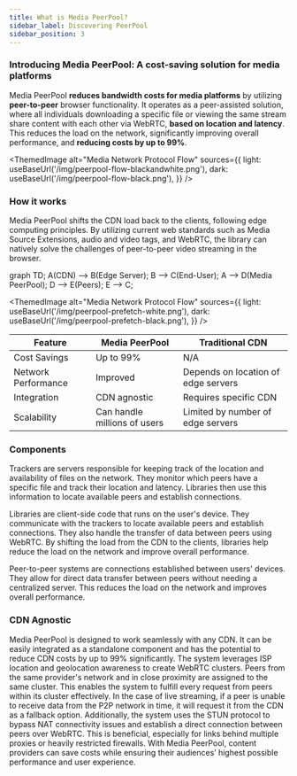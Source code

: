 ```yaml
---
title: What is Media PeerPool?
sidebar_label: Discovering PeerPool
sidebar_position: 3
---
```



### Introducing Media PeerPool: A cost-saving solution for media platforms

Media PeerPool **reduces bandwidth costs for media platforms** by utilizing **peer-to-peer** browser functionality. It operates as a peer-assisted solution, where all individuals downloading a specific file or viewing the same stream share content with each other via WebRTC, **based on location and latency**. This reduces the load on the network, significantly improving overall performance, and **reducing costs by up to 99%**.

<ThemedImage
  alt="Media Network Protocol Flow"
  sources={{
    light: useBaseUrl('/img/peerpool-flow-blackandwhite.png'),
    dark: useBaseUrl('/img/peerpool-flow-black.png'),
  }}
/>

### How it works

Media PeerPool shifts the CDN load back to the clients, following edge computing principles. By utilizing current web standards such as Media Source Extensions, audio and video tags, and WebRTC, the library can natively solve the challenges of peer-to-peer video streaming in the browser.

graph TD;
    A(CDN) --> B(Edge Server);
    B --> C(End-User);
    A --> D(Media PeerPool);
    D --> E(Peers);
    E --> C;

<ThemedImage
  alt="Media Network Protocol Flow"
  sources={{
    light: useBaseUrl('/img/peerpool-prefetch-white.png'),
    dark: useBaseUrl('/img/peerpool-prefetch-black.png'),
  }}
/>

| Feature | Media PeerPool | Traditional CDN |
| --- | --- | --- |
| Cost Savings | Up to 99% | N/A |
| Network Performance | Improved | Depends on location of edge servers |
| Integration | CDN agnostic | Requires specific CDN |
| Scalability | Can handle millions of users | Limited by number of edge servers |

### Components

Trackers are servers responsible for keeping track of the location and availability of files on the network. They monitor which peers have a specific file and track their location and latency. Libraries then use this information to locate available peers and establish connections.

Libraries are client-side code that runs on the user's device. They communicate with the trackers to locate available peers and establish connections. They also handle the transfer of data between peers using WebRTC. By shifting the load from the CDN to the clients, libraries help reduce the load on the network and improve overall performance.

Peer-to-peer systems are connections established between users' devices. They allow for direct data transfer between peers without needing a centralized server. This reduces the load on the network and improves overall performance.

### CDN Agnostic

Media PeerPool is designed to work seamlessly with any CDN. It can be easily integrated as a standalone component and has the potential to reduce CDN costs by up to 99% significantly. The system leverages ISP location and geolocation awareness to create WebRTC clusters. Peers from the same provider's network and in close proximity are assigned to the same cluster. This enables the system to fulfill every request from peers within its cluster effectively. In the case of live streaming, if a peer is unable to receive data from the P2P network in time, it will request it from the CDN as a fallback option. Additionally, the system uses the STUN protocol to bypass NAT connectivity issues and establish a direct connection between peers over WebRTC. This is beneficial, especially for links behind multiple proxies or heavily restricted firewalls. With Media PeerPool, content providers can save costs while ensuring their audiences’ highest possible performance and user experience.